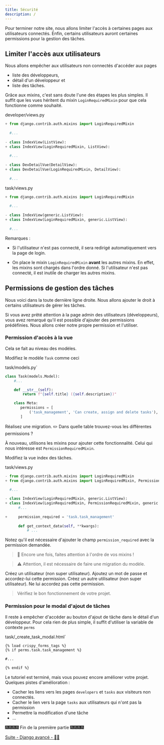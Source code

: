 ```yaml
---
title: Sécurité
description: /
---
```


Pour terminer notre site, nous allons limiter l'accès à certaines pages aux utilisateurs connectés. Enfin, certains utilisateurs auront certaines permissions pour la gestion des tâches.

## Limiter l'accès aux utilisateurs

Nous allons empêcher aux utilisateurs non connectés d'accéder aux pages
* liste des développeurs,
* détail d'un développeur et
* liste des tâches.

Grâce aux mixins, c'est sans doute l'une des étapes les plus simples. Il suffit que les vues héritent du mixin `LoginRequiredMixin` pour que cela fonctionne comme souhaité.

<div class="path">developer/views.py</div>

``` python
+ from django.contrib.auth.mixins import LoginRequiredMixin
  
  #...
  
- class IndexView(ListView):
+ class IndexView(LoginRequiredMixin, ListView):
  
  #...
  
- class DevDetailVue(DetailView):
+ class DevDetailVue(LoginRequiredMixin, DetailView):
  
  #...
```

<div class="path">task/views.py</div>

``` python
+ from django.contrib.auth.mixins import LoginRequiredMixin
  
  #...  
  
- class IndexView(generic.ListView):
+ class IndexView(LoginRequiredMixin, generic.ListView):
  
  #...  
```

Remarques :

* Si l'utilisateur n'est pas connecté, il sera redirigé automatiquement vers la page de login.

* On place le mixin `LoginRequiredMixin` **avant** les autres mixins. En effet, les mixins sont chargés dans l'ordre donné. Si l'utilisateur n'est pas connecté, il est inutile de charger les autres mixins.

## Permissions de gestion des tâches

Nous voici dans la toute dernière ligne droite. Nous allons ajouter le droit à certains utilisateurs de gérer les tâches.

Si vous avez prêté attention à la page admin des utilisateurs (développeurs), vous avez remarqué qu'il est possible d'ajouter des permissions prédéfinies. Nous allons créer notre propre permission et l'utiliser.

### Permission d'accès à la vue

Cela se fait au niveau des modèles.

Modifiez le modèle `Task` comme ceci

<div class="path">task/models.py`</div>

``` python
class Task(models.Model):
    #...

    def __str__(self):
        return f"{self.title} ({self.description})"

    class Meta:
       permissions = [
           ('task_management', 'Can create, assign and delete tasks'),
       ]
```

Réalisez une migration. ✏️ Dans quelle table trouvez-vous les différentes permissions ?

À nouveau, utilisons les mixins pour ajouter cette fonctionnalité. Celui qui nous intéresse est `PermissionRequiredMixin`.

Modifiez la vue index des tâches.

<div class="path">task/views.py</div>

```python
- from django.contrib.auth.mixins import LoginRequiredMixin
+ from django.contrib.auth.mixins import LoginRequiredMixin, PermissionRequiredMixin
  
  #...

- class IndexView(LoginRequiredMixin, generic.ListView):
+ class IndexView(LoginRequiredMixin, PermissionRequiredMixin, generic.ListView):
      #...
  
+     permission_required = 'task.task_management'
  
      def get_context_data(self, **kwargs):
          # ...
```

Notez qu'il est nécessaire d'ajouter le champ `permission_required` avec la permission demandée.

> 📃 Encore une fois, faites attention à l'ordre de vos mixins !

> ⚠️ Attention, il est nécessaire de faire une migration du modèle.

Créez un utilisateur (non super utilisateur). Ajoutez un mot de passe et accordez-lui cette permission.
Créez un autre utilisateur (non super utilisateur). Ne lui accordez pas cette permission.

> Vérifiez le bon fonctionnement de votre projet.

### Permission pour le modal d'ajout de tâches

Il reste à empêcher d'accéder au bouton d'ajout de tâche dans le détail d'un développeur. Pour cela rien de plus simple, il suffit d'utiliser la variable de contexte `perms`

<div class="path"> task/_create_task_modal.html`</div>

```html
{% load crispy_forms_tags %}
{% if perms.task.task_management %}

#...

{% endif %}
```

Le tutoriel est terminé, mais vous pouvez encore améliorer votre projet. Quelques pistes d'amélioration : 

* Cacher les liens vers les pages `developers` et `tasks` aux visiteurs non connectés.
* Cacher le lien vers la page `tasks` aux utilisateurs qui n'ont pas la permission
* Permettre la modification d'une tâche
* ...

🎆🎆🎆🎆 Fin de la première partie 🎆🎆🎆🎆

[Suite - Django avancé - 🐇💃](https://www.youtube.com/watch?v=dQw4w9WgXcQ)
